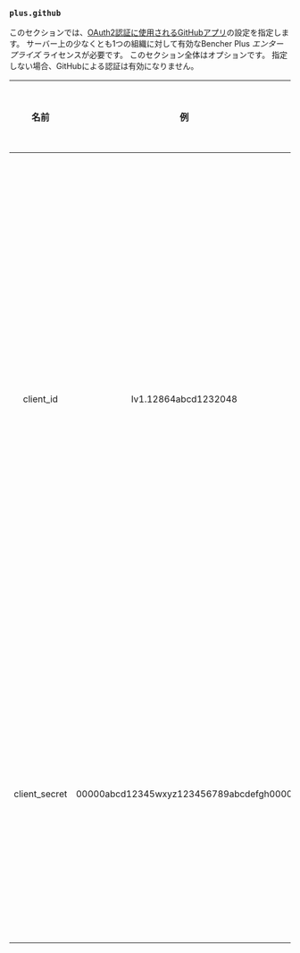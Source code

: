 ### `plus.github`

このセクションでは、[OAuth2認証に使用されるGitHubアプリ](/docs/ja/how-to/github-app/)の設定を指定します。
サーバー上の少なくとも1つの組織に対して有効なBencher Plus _エンタープライズ_ ライセンスが必要です。
このセクション全体はオプションです。
指定しない場合、GitHubによる認証は有効になりません。

|     名前      |                   例                    | デフォルト | 必須  |                                                                                                                                                                                説明                                                                                                                                                                                |
| :-----------: | :-------------------------------------: | :--------: | :---: | :----------------------------------------------------------------------------------------------------------------------------------------------------------------------------------------------------------------------------------------------------------------------------------------------------------------------------------------------------------------: |
|   client_id   |          Iv1.12864abcd1232048           |    ---     | はい  | GitHub AppのクライアントIDを指定します。クライアントIDはアプリIDとは異なります。クライアントIDはアプリの設定ページで確認できます。GitHub Appの設定ページへの移動についての詳細は、[GitHub Appの登録の変更](https://docs.github.com/ja/apps/maintaining-github-apps/modifying-a-github-app-registration#navigating-to-your-github-app-settings)を参照してください。 |
| client_secret | 00000abcd12345wxyz123456789abcdefgh0000 |    ---     | はい  |                                                                                                                   この項目では、GitHubアプリのクライアントシークレットを指定します。クライアントシークレットはアプリの設定ページで生成できます。                                                                                                                   |
